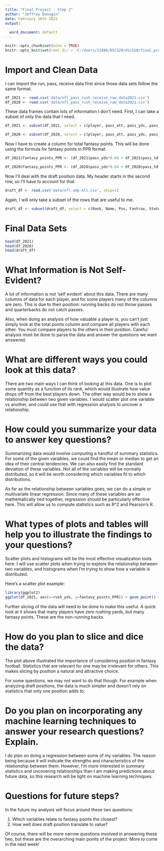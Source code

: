 ---
title: "Final Project - Step 2"
author: "Jeffrey Dunagin"
date: February 20th 2022
output:
  
  word_document: default
---

```{r setup, include=FALSE}
knitr::opts_chunk$set(echo = TRUE)
knitr::opts_knit$set(root.dir = 'C:/Users/12486/DSC520/dsc520/final_project')
```
# Import and Clean Data
I can import the run, pass, receive data first since those data sets follow the same format.
```{r}
df_2021 <- read.csv('data/nfl_pass_rush_receive_raw_data2021.csv')
df_2020 <- read.csv('data/nfl_pass_rush_receive_raw_data2021.csv')
```
These data frames contain lots of information I don't need. First, I can take a subset of only the data that I need.

```{r}
df_2021 <- subset(df_2021, select = c(player, pass_att, pass_yds, pass_td, pass_int, rush_att, rush_yds, rush_td, targets, rec, rec_yds, rec_td, fumbles_lost))

df_2020 <- subset(df_2020, select = c(player, pass_att, pass_yds, pass_td, pass_int, rush_att, rush_yds, rush_td, targets, rec, rec_yds, rec_td, fumbles_lost))
```
Now I have to create a column for total fantasy points. This will be done using the formula for fantasy points in PPR format.

```{r}
df_2021$fantasy_points_PPR <- (df_2021$pass_yds*0.04 + df_2021$pass_td*4 +  df_2021$rush_yds*0.1 + df_2021$rush_td*6 + df_2021$rec + df_2021$rec_yds*0.1 + df_2021$rec_td*6)

df_2020$fantasy_points_PPR <- (df_2020$pass_yds*0.04 + df_2020$pass_td*4 +  df_2020$rush_yds*0.1 + df_2020$rush_td*6 + df_2020$rec + df_2020$rec_yds*0.1 + df_2020$rec_td*6)
```
Now I'll deal with the draft position data. My header starts in the second row, so I'll have to account for that.
```{r}
draft_df <- read.csv('data/nfl-adp-All.csv', skip=1)
```
Again, I will only take a subset of the rows that are useful to me.
```{r}
draft_df <- subset(draft_df, select = c(Rank, Name, Pos, Fantrax, Status))
```
# Final Data Sets
```{r}
head(df_2021)
head(df_2020)
head(draft_df)
```


# What Information is Not Self-Evident?
A lot of information is not 'self evident' about this data. There are many columns of data for each player, and for some players many of the columns are zero. This is due to their position: running backs do not throw passes and quarterbacks do not catch passes.

Also, when doing an analysis of how valuable a player is, you can't just simply look at the total points column and compare all players with each other. You must compare players to the others in their position. Careful analysis must be done to parse the data and answer the questions we want answered.

# What are different ways you could look at this data?

There are two main ways I can think of looking at this data. One is to plot some quantity as a function of its rank, which would illustrate how value drops off from the best players down. The other way would be to show a relationship between two given variables. I would scatter plot one variable vs another, and could use that with regression analysis to uncover a relationship.


# How could you summarize your data to answer key questions?

Summarizing data would involve computing a handful of summary statistics. For some of the given variables, we could find the mean or median to get an idea of their central tendencies. We can also easily find the standard deviation of these variables. Not all of the variables will be normally distributed, so it will be worth considering which variables fit to which distributions.

As far as the relationship between variables goes, we can do a simple or multivariate linear regression. Since many of these variables are so mathematically tied together, regression should be particularly effective here. This will allow us to compute statistics such as R^2 and Pearson's R.

# What types of plots and tables will help you to illustrate the findings to your questions?

Scatter plots and histograms will be the most effective visualization tools here. I will use scatter plots when trying to explore the relationship between two variables, and histograms when I'm trying to show how a variable is distributed.

Here's a scatter plot example:
```{r}
library(ggplot2)
ggplot(df_2021, aes(x=rush_yds, y=fantasy_points_PPR)) + geom_point() + ggtitle('Rush Yards vs Fantasy Points')
```
Further slicing of the data will need to be done to make this useful. A quick look at it shows that many players have zero rushing yards, but many fantasy points. These are the non-running backs.

# How do you plan to slice and dice the data?

The plot above illustrated the importance of considering position in fantasy football. Statistics that are relevant for one may be irrelevant for others. This makes slicing by position a natural and attractive choice.

For some questions, we may not want to do that though. For example when analyzing draft positions, the data is much simpler and doesn't rely on statistics that only one position adds to.

# Do you plan on incorporating any machine learning techniques to answer your research questions? Explain.

I do plan on doing a regression between some of my variables. The reason being because it will indicate the strengths and characteristics of the relationship between them. However, I'm more interested in summary statistics and uncovering relationships than I am making predictions about future data, so this research will be light on machine learning techniques.

# Questions for future steps?

In the future my analysis will focus around these two questions:

1. Which variables relate to fantasy points the closest?
2. How well does draft position translate to value?

Of course, there will be more narrow questions involved in answering these two, but these are the overarching main points of the project. More to come in the next week!
